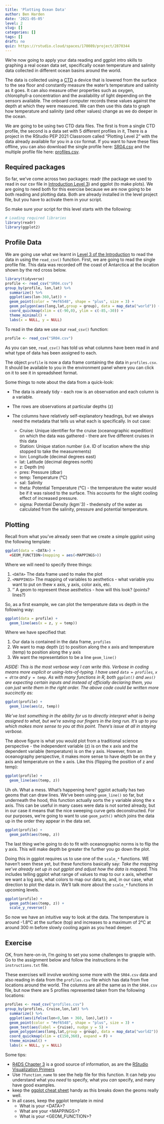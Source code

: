 ```yaml
---
title: 'Plotting Ocean Data'
author: Ben Harden
date: '2021-05-05'
level: 2
slug: []
categories: []
tags: []
draft: no
quiz: https://rstudio.cloud/spaces/170089/project/2870344
---
```


We're now going to apply your data reading and ggplot intro skills to graphing a real ocean data set, specifically ocean temperature and salinity data collected in different ocean basins around the world.

The data is collected using a [CTD](https://www.whoi.edu/what-we-do/explore/instruments/instruments-sensors-samplers/conductivity-temperature-depth-ctd-sensors/) a device that is lowered from the surface to the sea floor and constantly measure the water's temperature and salinity as it goes. It can also measure other properties such as oxygen, chlorophyll-a concentration and the availability of light depending on the sensors available. The onboard computer records these values against the depth at which they were measured. We can then use this data to graph how temperature and salinity (and other values) change as we do deeper in the ocean.

We are going to be using two CTD data files. The first is from a single CTD profile, the second is a data set with 5 different profiles in it, There is a project in the RStudio PEP 2021 Classroom called "Plotting Level 2" with the data already available for you in a csv format. If you want to have these files offline, you can also download the single profile here: [SR04.csv](SR04.csv) and the multiple profile file here: [profiles.csv](profiles.csv).

## Required packages

So far, we've come across two packages: readr (the package we used to read in our csv file in [Introduction Level 3](../../01-introduction/level-3/)) and ggplot (to make plots). We are going to need both for this exercise because we are now going to be both reading and plotting data. Both are already installed in the level project file, but you have to activate them in your script.

So make sure your script for this level starts with the following:

```r
# Loading required libraries
library(readr)
library(ggplot2)
```

## Profile Data

We are going use what we learnt in [Level 3 of the Introduction](../../01-introduction/level-3/) to read the data in using the `read_csv()` function. First, we are going to read the single profile file. This data was recorded off the coast of Antarctica at the location shown by the red cross below.

```r
library(tidyverse)
profile <- read_csv("SR04.csv")
group_by(profile, lon,lat) %>%
  summarize() %>%
  ggplot(aes(lon-360,lat)) +
  geom_point(color = "#ef6548", shape = "plus", size = 3) +
  geom_polygon(aes(long,lat,group = group), data = map_data("world")) +
  coord_quickmap(xlim = c(-90,0), ylim = c(-85,-30)) +
  theme_minimal() +
  labs(x = NULL, y = NULL)
```

To read in the data we use our `read_csv()` function:

```r
profile <- read_csv("SR04.csv")
```

As you can see, `read_csv()` has told us what columns have been read in and what type of data has been assigned to each.

The object `profile` is now a data frame containing the data in `profiles.csv`. It should be available to you in the environment panel where you can click on it to see it in spreadsheet format.

Some things to note about the data from a quick-look:

* The data is already tidy - each row is an observation and each column is a variable.

* The rows are observations at particular depths (z)

* The columns have relatively self-explanatory headings, but we always need the metadata that tells us what each is specifically. In out case:
    + Cruise: Unique identifier for the cruise (oceanographic expedition) on which the data was gathered - there are five different cruises in this data
    + Station: Unique station number (i.e. ID of location where the ship stopped to take the measurements)
    + lon: Longitude (decimal degrees east)
    + lat: Latitude (decimal degrees north)
    + z: Depth (m)
    + pres: Pressure (dbar)
    + temp: Temperature (°C)
    + sal: Salinity
    + theta: Potential Temperature (°C) - the temperature the water would be if it was raised to the surface. This accounts for the slight cooling effect of increased pressure.
    + sigma: Potential Density (kgm^-^3) - thedensity of the water as calculated from the salinity, pressure and potential temperature.

## Plotting

Recall from what you've already seen that we create a simple ggplot using the following template:

```r
ggplot(data = <DATA>) + 
  <GEOM_FUNCTION>(mapping = aes(<MAPPINGS>))
```

Where we will need to specify three things:

1. `<DATA>` The data frame used to make the plot
1. `<MAPPINGS>` The mapping of variables to aesthetics - what variable you want to put on thew x axis, y axis, color axis, etc.
1. '<GEOM_FUNCTION>' A geom to represent these aesthetics - how will this look? (points? lines?)

So, as a first example, we can plot the temperature data vs depth in the following way:

```r
ggplot(data = profile) +
  geom_line(aes(x = z, y = temp))
```

Where we have specified that:

1. Our data is contained in the data frame, `profiles`
1. We want to map depth (z) to position along the x axis and temperature (temp) to position along the y axis
1. We want the representation to be a line `geom_line()`

*ASIDE: This is the most verbose way I can write this. Verbose in coding means more explicit or using-lots-of-typing. I have used `data = profiles`, `x = dttm` and `y = temp`. As with many functions in R, both `ggplot()` and `aes()` are expecting certain inputs and instead of officially declaring them, you can just write them in the right order. The above code could be written more succinctly as:*

```r
ggplot(profile) +
  geom_line(aes(z, temp))
```

*We've lost something in the ability for us to directly interpret what is being assigned to what, but we're saving our fingers in the long run. It's up to you which makes more sense to you at this point. There's issue at all in staying verbose.*

The above figure is what you would plot from a traditional science perspective - the independent variable (z) is on the x axis and the dependent variable (temperature) is on the y axis. However, from an oceanography perspective, it makes more sense to have depth be on the y axis and temperature on the x axis. Like this (flipping the position of z and temp):

```r
ggplot(profile) +
  geom_line(aes(temp, z))
```

Uh oh. What a mess. What's happening here? ggplot actually has two geoms that can draw lines. We've been using `geom_line()` so far, but underneath the hood, this function actually sorts the y variable along the x axis. This can be useful in many cases were data is not sorted already, but in our case it means that the nice sweeping curve gets deconstructed. For our purposes, we're going to want to use `geom_path()` which joins the data up in the order they appear in the data set.

```r
ggplot(profile) +
  geom_path(aes(temp, z))
```

The last thing we're going to do to fit with oceanographic norms is to flip the y axis. This will make depth be greater the further you go down the plot.

Doing this in ggplot requires us to use one of the `scale_*` functions. WE haven't seen these yet, but these functions basically say: *Take the mapping we've already set up in out ggplot and adjust how the data is mapped*. This includes telling ggplot what range of values to map to our x axis, whether we want a log axis, what colors to map our data to, and, in our case, what direction to plot the data in. We'll talk more about the `scale_*` functions in upcoming levels.

```r
ggplot(profile) +
  geom_path(aes(temp, z)) +
  scale_y_reverse()
```

So now we have an intuitive way to look at the data. The temperature is around -1.8°C at the surface (top) and increases to a maximum of 2°C at around 300 m before slowly cooling again as you head deeper.

## Exercise

OK, from here-on-in, I'm going to set you some challenges to grapple with. Go to the assignment below and follow the instructions in the `instructions.txt` file.

These exercises will involve working some more with the `SR04.csv` data and also reading in data from the `profiles.csv` file which has data from five locations around the world. The columns are all the same as in the `SR04.csv` file, but now there are 5 profiles represented taken from the following locations:

```r
profiles <- read_csv("profiles.csv")
group_by(profiles, Cruise,lon,lat) %>%
  summarize() %>%
  ggplot(aes(ifelse(lon<0,lon + 360, lon),lat)) +
  geom_point(color = "#ef6548", shape = "plus", size = 3) +
  geom_text(aes(label = Cruise), nudge_y = 5) +
  geom_polygon(aes(long,lat,group = group), data = map_data("world2")) +
  coord_quickmap(xlim = c(150,360), expand = F) +
  theme_minimal() +
  labs(x = NULL, y = NULL)
```

Some tips:

* [R4DS Chapter 3](https://r4ds.had.co.nz/data-visualisation.html) is a good source of information, as are the [RStudio Visualization Primers](https://rstudio.cloud/learn/primers/3)
* Use `?function_name` to see the help file for this function. It can help you understand what you *need* to specify, what you *can* specify, and many have good examples.
* keep the [ggplot cheat sheet](https://github.com/rstudio/cheatsheets/raw/master/data-visualization.pdf) handy as this breaks down the geoms really well.
* In all cases, keep the ggplot template in mind
  + What is your \<DATA\>?
  + What are your \<MAPPINGS\>?
  + What is your \<GEOM_FUNCTION\>?

